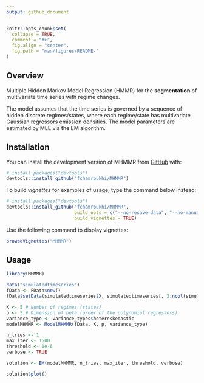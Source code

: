 ```yaml
---
output: github_document
---
```


<!-- README.md is generated from README.Rmd. Please edit that file -->

```r
knitr::opts_chunk$set(
  collapse = TRUE,
  comment = "#>",
  fig.align = "center",
  fig.path = "man/figures/README-"
)
```
## Overview

<!-- badges: start -->
<!-- badges: end -->

Multiple Hidden Markov Model Regression (HMMR) for the **segmentation** of multivariate time series with regime changes.

The model assumes that the time series is governed by a sequence of hidden discrete regimes/states, where each regime/state has multivariate Gaussian regressors emission densities. The model parameters are estimated by MLE via the EM algorithm.

## Installation

You can install the development version of MHMMR from [GitHub](https://github.com/) with:

```r
# install.packages("devtools")
devtools::install_github("fchamroukhi/MHMMR")
```

To build *vignettes* for examples of usage, type the command below instead:

```r
# install.packages("devtools")
devtools::install_github("fchamroukhi/MHMMR", 
                         build_opts = c("--no-resave-data", "--no-manual"), 
                         build_vignettes = TRUE)
```

Use the following command to display vignettes:

```r
browseVignettes("MHMMR")
```

## Usage

```r
library(MHMMR)

data("simulatedtimeseries")
fData <- FData$new()
fData$setData(simulatedtimeseries$X, simulatedtimeseries[, 2:ncol(simulatedtimeseries)])

K <- 5 # Number of regimes (states)
p <- 3 # Dimension of beta (order of the polynomial regressors)
variance_type <- variance_types$hetereskedastic
modelMHMMR <- ModelMHMMR(fData, K, p, variance_type)

n_tries <- 1
max_iter <- 1500
threshold <- 1e-6
verbose <- TRUE

solution <- EM(modelMHMMR, n_tries, max_iter, threshold, verbose)

solution$plot()
```

